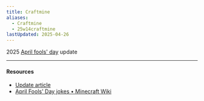 ```yaml
---
title: Craftmine
aliases:
  - Craftmine
  - 25w14craftmine
lastUpdated: 2025-04-26
---
```



2025 [April fools' day](/aprilfoolsday) update

<Yb src="https://www.youtube.com/embed/8Ou2HQOxSHU?si=ngxp3flY_Kba9qgH&amp" />

---

#### Resources
- [Update article](https://www.minecraft.net/en-us/article/the-craftmine-update)
- [April Fools' Day jokes • Minecraft Wiki](https://minecraft.wiki/w/April_Fools%27_Day_jokes)